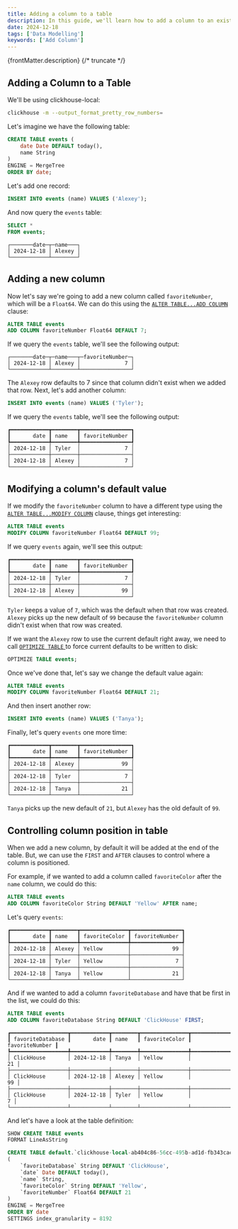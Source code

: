 ```yaml
---
title: Adding a column to a table
description: In this guide, we'll learn how to add a column to an existing table.
date: 2024-12-18
tags: ['Data Modelling']
keywords: ['Add Column']
---
```


{frontMatter.description}
{/* truncate */}

## Adding a Column to a Table

We'll be using clickhouse-local:

```bash
clickhouse -m --output_format_pretty_row_numbers=
```

Let's imagine we have the following table:

```sql
CREATE TABLE events (
    date Date DEFAULT today(), 
    name String
) 
ENGINE = MergeTree
ORDER BY date;
```

Let's add one record:

```sql
INSERT INTO events (name) VALUES ('Alexey');
```

And now query the `events` table:

```sql
SELECT *
FROM events;
```

```text
┌───────date─┬─name───┐
│ 2024-12-18 │ Alexey │
└────────────┴────────┘
```

## Adding a new column

Now let's say we're going to add a new column called `favoriteNumber`, which will be a `Float64`.
We can do this using the [`ALTER TABLE...ADD COLUMN`](/sql-reference/statements/alter/column#add-column) clause:

```sql
ALTER TABLE events 
ADD COLUMN favoriteNumber Float64 DEFAULT 7;
```

If we query the `events` table, we'll see the following output:

```text
┌───────date─┬─name───┬─favoriteNumber─┐
│ 2024-12-18 │ Alexey │              7 │
└────────────┴────────┴────────────────┘
```

The `Alexey` row defaults to 7 since that column didn't exist when we added that row.
Next, let's add another column:

```sql
INSERT INTO events (name) VALUES ('Tyler');
```

If we query the `events` table, we'll see the following output:

```text
┏━━━━━━━━━━━━┳━━━━━━━━┳━━━━━━━━━━━━━━━━┓
┃       date ┃ name   ┃ favoriteNumber ┃
┡━━━━━━━━━━━━╇━━━━━━━━╇━━━━━━━━━━━━━━━━┩
│ 2024-12-18 │ Tyler  │              7 │
├────────────┼────────┼────────────────┤
│ 2024-12-18 │ Alexey │              7 │
└────────────┴────────┴────────────────┘
```


## Modifying a column's default value

If we modify the `favoriteNumber` column to have a different type using the [`ALTER TABLE...MODIFY COLUMN`](/sql-reference/statements/alter/column#modify-column) clause, things get interesting:

```sql
ALTER TABLE events 
MODIFY COLUMN favoriteNumber Float64 DEFAULT 99;
```

If we query `events` again, we'll see this output:

```text
┏━━━━━━━━━━━━┳━━━━━━━━┳━━━━━━━━━━━━━━━━┓
┃       date ┃ name   ┃ favoriteNumber ┃
┡━━━━━━━━━━━━╇━━━━━━━━╇━━━━━━━━━━━━━━━━┩
│ 2024-12-18 │ Tyler  │              7 │
├────────────┼────────┼────────────────┤
│ 2024-12-18 │ Alexey │             99 │
└────────────┴────────┴────────────────┘
```

`Tyler` keeps a value of `7`, which was the default when that row was created.
`Alexey` picks up the new default of `99` because the `favoriteNumber` column didn't exist when that row was created.

If we want the `Alexey` row to use the current default right away, we need to call [`OPTIMIZE TABLE` ](/sql-reference/statements/optimize) to force current defaults to be written to disk:

```sql
OPTIMIZE TABLE events;
```

Once we've done that, let's say we change the default value again:

```sql
ALTER TABLE events 
MODIFY COLUMN favoriteNumber Float64 DEFAULT 21;
```

And then insert another row:

```sql
INSERT INTO events (name) VALUES ('Tanya');
```

Finally, let's query `events` one more time:

```text
┏━━━━━━━━━━━━┳━━━━━━━━┳━━━━━━━━━━━━━━━━┓
┃       date ┃ name   ┃ favoriteNumber ┃
┡━━━━━━━━━━━━╇━━━━━━━━╇━━━━━━━━━━━━━━━━┩
│ 2024-12-18 │ Alexey │             99 │
├────────────┼────────┼────────────────┤
│ 2024-12-18 │ Tyler  │              7 │
├────────────┼────────┼────────────────┤
│ 2024-12-18 │ Tanya  │             21 │
└────────────┴────────┴────────────────┘
```

`Tanya` picks up the new default of `21`, but `Alexey` has the old default of `99`.

## Controlling column position in table

When we add a new column, by default it will be added at the end of the table.
But, we can use the `FIRST` and `AFTER` clauses to control where a column is positioned.

For example, if we wanted to add a column called `favoriteColor` after the `name` column, we could do this:

```sql
ALTER TABLE events
ADD COLUMN favoriteColor String DEFAULT 'Yellow' AFTER name;
```

Let's query `events`:

```text
┏━━━━━━━━━━━━┳━━━━━━━━┳━━━━━━━━━━━━━━━┳━━━━━━━━━━━━━━━━┓
┃       date ┃ name   ┃ favoriteColor ┃ favoriteNumber ┃
┡━━━━━━━━━━━━╇━━━━━━━━╇━━━━━━━━━━━━━━━╇━━━━━━━━━━━━━━━━┩
│ 2024-12-18 │ Alexey │ Yellow        │             99 │
├────────────┼────────┼───────────────┼────────────────┤
│ 2024-12-18 │ Tyler  │ Yellow        │              7 │
├────────────┼────────┼───────────────┼────────────────┤
│ 2024-12-18 │ Tanya  │ Yellow        │             21 │
└────────────┴────────┴───────────────┴────────────────┘
```

And if we wanted to add a column `favoriteDatabase` and have that be first in the list, we could do this:

```sql
ALTER TABLE events
ADD COLUMN favoriteDatabase String DEFAULT 'ClickHouse' FIRST;
```

```text
┏━━━━━━━━━━━━━━━━━━┳━━━━━━━━━━━━┳━━━━━━━━┳━━━━━━━━━━━━━━━┳━━━━━━━━━━━━━━━━┓
┃ favoriteDatabase ┃       date ┃ name   ┃ favoriteColor ┃ favoriteNumber ┃
┡━━━━━━━━━━━━━━━━━━╇━━━━━━━━━━━━╇━━━━━━━━╇━━━━━━━━━━━━━━━╇━━━━━━━━━━━━━━━━┩
│ ClickHouse       │ 2024-12-18 │ Tanya  │ Yellow        │             21 │
├──────────────────┼────────────┼────────┼───────────────┼────────────────┤
│ ClickHouse       │ 2024-12-18 │ Alexey │ Yellow        │             99 │
├──────────────────┼────────────┼────────┼───────────────┼────────────────┤
│ ClickHouse       │ 2024-12-18 │ Tyler  │ Yellow        │              7 │
└──────────────────┴────────────┴────────┴───────────────┴────────────────┘
```

And let's have a look at the table definition:


```sql
SHOW CREATE TABLE events
FORMAT LineAsString
```

```sql
CREATE TABLE default.`clickhouse-local-ab404c86-56cc-495b-ad1d-fb343cac3bc0events`
(
    `favoriteDatabase` String DEFAULT 'ClickHouse',
    `date` Date DEFAULT today(),
    `name` String,
    `favoriteColor` String DEFAULT 'Yellow',
    `favoriteNumber` Float64 DEFAULT 21
)
ENGINE = MergeTree
ORDER BY date
SETTINGS index_granularity = 8192
```
